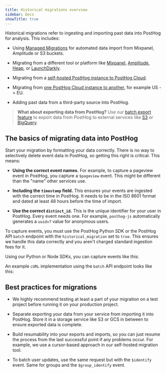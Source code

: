 ```yaml
---
title: Historical migrations overview
sidebar: Docs
showTitle: true
---
```



<MigrationWarning />

Historical migrations refer to ingesting and importing past data into PostHog for analysis. This includes:

- Using [Managed Migrations](/docs/migrate/managed-migrations) for automated data import from Mixpanel, Amplitude or S3 buckets.

- Migrating from a different tool or platform like [Mixpanel](/docs/migrate/mixpanel), [Amplitude](/docs/migrate/migrate-from-amplitude), [Heap](/docs/migrate/heap), or [LaunchDarkly](/docs/migrate/launchdarkly).

- Migrating from a [self-hosted PostHog instance to PostHog Cloud](/docs/migrate/migrate-to-cloud).

- Migrating from [one PostHog Cloud instance to another](/docs/migrate/migrate-to-cloud#between-cloud-instances-eg-us-cloud-to-eu-cloud), for example US -> EU.

- Adding past data from a third-party source into PostHog.

> **What about exporting data from PostHog?** Use our [batch export feature](/docs/cdp/batch-exports) to export data from PostHog to external services like [S3](/docs/cdp/batch-exports/s3) or [BigQuery](/docs/cdp/batch-exports/bigquery).

## The basics of migrating data into PostHog

Start your migration by formatting your data correctly. There is no way to selectively delete event data in PostHog, so getting this right is critical. This means:

- **Using the correct event names.** For example, to capture a pageview event in PostHog, you capture a `$pageview` event. This might be different than the "name" other services use.

- **Including the `timestamp` field.** This ensures your events are ingested with the correct time in PostHog. It needs to be in the ISO 8601 format and dated at least 48 hours before the time of import.

- **Use the correct `distinct_id`.** This is the unique identifier for your user in PostHog. Every event needs one. For example, `posthog-js` automatically generates a `uuidv7` value for anonymous users.

To capture events, you must use the PostHog Python SDK or the PostHog API `batch` endpoint with the `historical_migration` set to `true`. This ensures we handle this data correctly and you aren't charged standard ingestion fees for it.


Using our Python or Node SDKs, you can capture events like this:

<SDKMigration />

An example `cURL` implementation using the `batch` API endpoint looks like this:

<ApiMigration />

## Best practices for migrations

- We highly recommend testing at least a part of your migration on a test project before running it on your production project.

- Separate exporting your data from your service from importing it into PostHog. Store it in a storage service like S3 or GCS in between to ensure exported data is complete.

- Build resumability into your exports and imports, so you can just resume the process from the last successful point if any problems occur. For example, we use a cursor-based approach in our self-hosted migration tool.

- To batch user updates, use the same request but with the `$identify` event. Same for groups and the `$group_identify` event.
